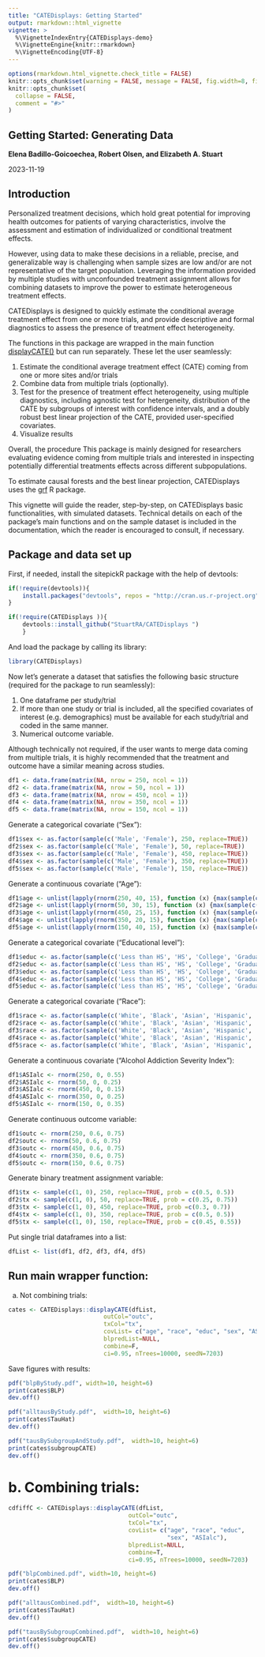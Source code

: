 ```yaml
---
title: "CATEDisplays: Getting Started"
output: rmarkdown::html_vignette
vignette: >
  %\VignetteIndexEntry{CATEDisplays-demo}
  %\VignetteEngine{knitr::rmarkdown}
  %\VignetteEncoding{UTF-8}
---
```


```r
options(rmarkdown.html_vignette.check_title = FALSE)
knitr::opts_chunk$set(warning = FALSE, message = FALSE, fig.width=8, fig.height=5) 
knitr::opts_chunk$set(
  collapse = FALSE,
  comment = "#>"
)
```

## Getting Started: Generating Data

__Elena Badillo-Goicoechea, Robert Olsen, and Elizabeth A. Stuart__

2023-11-19

## Introduction

Personalized treatment decisions, which hold great potential for improving health outcomes for patients of varying characteristics, involve the assessment and estimation of individualized or conditional treatment effects. 

However, using data to make these decisions in a reliable, precise, and generalizable way is challenging when sample sizes are low and/or are not representative of the target population. Leveraging the information provided by multiple studies with unconfounded treatment assignment allows for combining datasets to improve the power to estimate heterogeneous treatment effects.

CATEDisplays is designed to quickly estimate the conditional average treatment effect from one or more trials, and provide descriptive and formal diagnostics to assess the presence of treatment effect heterogeneity.

The functions in this package are wrapped in the main function [displayCATE()]() but can run separately. These let the user seamlessly: 

1) Estimate the conditional average treatment effect (CATE) coming from one or more sites and/or trials
2) Combine data from multiple trials (optionally).
3) Test for the presence of treatment effect heterogeneity, using multiple diagnostics, including agnostic test for hetergeneity, distribution of the CATE by subgroups of interest with confidence intervals, and a doubly robust best linear projection of the CATE, provided user-specified covariates.
4) Visualize results

Overall, the procedure This package is mainly designed for researchers evaluating evidence coming from multiple trials and interested in inspecting potentially differential treatments effects across different subpopulations.

To estimate causal forests and the best linear projection, CATEDisplays uses the [grf](https://cran.r-project.org/web/packages/grf/index.html) R package.


This vignette will guide the reader, step-by-step, on CATEDisplays basic functionalities, with simulated datasets. Technical details on each of the package's main functions and on the sample dataset is included in the documentation, which the reader is encouraged to consult, if necessary.


## Package and data set up

First, if needed, install the sitepickR package with the help of devtools:

```r
if(!require(devtools)){
    install.packages("devtools", repos = "http://cran.us.r-project.org")
}

if(!require(CATEDisplays )){
    devtools::install_github("StuartRA/CATEDisplays ")
    }
```

And load the package by calling its library:

```r
library(CATEDisplays)
```

Now let's generate a dataset that satisfies the following basic structure (required for the package to run seamlessly):

1) One dataframe per study/trial
2) If more than one study or trial is included, all the specified covariates of interest (e.g. demographics) must be available for each study/trial and coded in the same manner.
3) Numerical outcome variable.

Although technically not required, if the user wants to merge data coming from multiple trials, it is highly recommended that the treatment and outcome have a similar meaning across studies.

```r

df1 <- data.frame(matrix(NA, nrow = 250, ncol = 1))
df2 <- data.frame(matrix(NA, nrow = 50, ncol = 1))
df3 <- data.frame(matrix(NA, nrow = 450, ncol = 1))
df4 <- data.frame(matrix(NA, nrow = 350, ncol = 1))
df5 <- data.frame(matrix(NA, nrow = 150, ncol = 1))
```
Generate a categorical covariate ("Sex"):
```r
df1$sex <- as.factor(sample(c('Male', 'Female'), 250, replace=TRUE))
df2$sex <- as.factor(sample(c('Male', 'Female'), 50, replace=TRUE))
df3$sex <- as.factor(sample(c('Male', 'Female'), 450, replace=TRUE))
df4$sex <- as.factor(sample(c('Male', 'Female'), 350, replace=TRUE))
df5$sex <- as.factor(sample(c('Male', 'Female'), 150, replace=TRUE))
```

Generate a continuous covariate ("Age"):
```r
df1$age <- unlist(lapply(rnorm(250, 40, 15), function (x) {max(sample(c(18:20)), round(x, 2))}))
df2$age <- unlist(lapply(rnorm(50, 30, 15), function (x) {max(sample(c(18:20)), round(x, 2))}))
df3$age <- unlist(lapply(rnorm(450, 25, 15), function (x) {max(sample(c(18:20)), round(x, 2))}))
df4$age <- unlist(lapply(rnorm(350, 20, 15), function (x) {max(sample(c(18:20)), round(x, 2))}))
df5$age <- unlist(lapply(rnorm(150, 40, 15), function (x) {max(sample(c(18:20)), round(x, 2))}))
```
Generate a categorical covariate ("Educational level"):
```r
df1$educ <- as.factor(sample(c('Less than HS', 'HS', 'College', 'Graduate'), 250, replace=TRUE))
df2$educ <- as.factor(sample(c('Less than HS', 'HS', 'College', 'Graduate'), 50, replace=TRUE))
df3$educ <- as.factor(sample(c('Less than HS', 'HS', 'College', 'Graduate'), 450, replace=TRUE))
df4$educ <- as.factor(sample(c('Less than HS', 'HS', 'College', 'Graduate'), 350, replace=TRUE))
df5$educ <- as.factor(sample(c('Less than HS', 'HS', 'College', 'Graduate'), 150, replace=TRUE))
```

Generate a categorical covariate ("Race"):
```r
df1$race <- as.factor(sample(c('White', 'Black', 'Asian', 'Hispanic', 'Other'), 250, replace=TRUE))
df2$race <- as.factor(sample(c('White', 'Black', 'Asian', 'Hispanic', 'Other'), 50, replace=TRUE))
df3$race <- as.factor(sample(c('White', 'Black', 'Asian', 'Hispanic', 'Other'), 450, replace=TRUE))
df4$race <- as.factor(sample(c('White', 'Black', 'Asian', 'Hispanic', 'Other'), 350, replace=TRUE))
df5$race <- as.factor(sample(c('White', 'Black', 'Asian', 'Hispanic', 'Other'), 150, replace=TRUE))
```

Generate a continuous covariate ("Alcohol Addiction Severity Index"):

```r
df1$ASIalc <- rnorm(250, 0, 0.55)
df2$ASIalc <- rnorm(50, 0, 0.25)
df3$ASIalc <- rnorm(450, 0, 0.15)
df4$ASIalc <- rnorm(350, 0, 0.25)
df5$ASIalc <- rnorm(150, 0, 0.35)
```

Generate continuous outcome variable:

```r
df1$outc <- rnorm(250, 0.6, 0.75)
df2$outc <- rnorm(50, 0.6, 0.75)
df3$outc <- rnorm(450, 0.6, 0.75)
df4$outc <- rnorm(350, 0.6, 0.75)
df5$outc <- rnorm(150, 0.6, 0.75)
```

Generate binary treatment assignment variable:

```r
df1$tx <- sample(c(1, 0), 250, replace=TRUE, prob = c(0.5, 0.5))
df2$tx <- sample(c(1, 0), 50, replace=TRUE, prob = c(0.25, 0.75))
df3$tx <- sample(c(1, 0), 450, replace=TRUE, prob =c(0.3, 0.7))
df4$tx <- sample(c(1, 0), 350, replace=TRUE, prob = c(0.5, 0.5))
df5$tx <- sample(c(1, 0), 150, replace=TRUE, prob = c(0.45, 0.55))
```

Put single trial dataframes into a list:

```r
dfList <- list(df1, df2, df3, df4, df5)
```

## Run main wrapper function:

 a. Not combining trials:
 
```r
cates <- CATEDisplays::displayCATE(dfList,
                           outCol="outc",
                           txCol="tx",
                           covList= c("age", "race", "educ", "sex", "ASIalc"),
                           blpredList=NULL,
                           combine=F,
                           ci=0.95, nTrees=10000, seedN=7203)
```
Save figures with results:

```r
pdf("blpByStudy.pdf", width=10, height=6)
print(cates$BLP)
dev.off()

pdf("alltausByStudy.pdf",  width=10, height=6)
print(cates$TauHat)
dev.off()

pdf("tausBySubgroupAndStudy.pdf",  width=10, height=6)
print(cates$subgroupCATE)
dev.off()
```


# b. Combining trials:

```r
cdfiffC <- CATEDisplays::displayCATE(dfList,
                                  outCol="outc",
                                  txCol="tx",
                                  covList= c("age", "race", "educ",
                                             "sex", "ASIalc"),
                                  blpredList=NULL,
                                  combine=T,
                                  ci=0.95, nTrees=10000, seedN=7203)

pdf("blpCombined.pdf", width=10, height=6)
print(cates$BLP)
dev.off()

pdf("alltausCombined.pdf",  width=10, height=6)
print(cates$TauHat)
dev.off()

pdf("tausBySubgroupCombined.pdf",  width=10, height=6)
print(cates$subgroupCATE)
dev.off()

```

